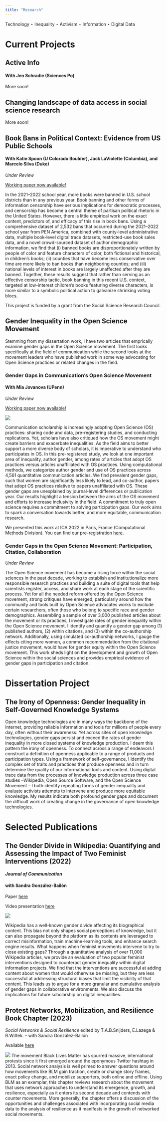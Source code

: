 ```yaml
---
title: "Research"
---
```


Technology &Star; Inequality &Star; Activism &Star; Information &Star; Digital Data 

# Current Projects 

## Active Info 
#### With Jen Schradie (Sciences Po)
More soon! 

## Changing landscape of data access in social science research
More soon! 

## Book Bans in Political Context: Evidence from US Public Schools 
#### With Katie Spoon (U Colorado Boulder), Jack LaViolette (Columbia), and Marcelo Silva (Duke)
*Under Review* 

[Working paper now available!](https://papers.ssrn.com/sol3/papers.cfm?abstract_id=4618699) 

In the 2021–2022 school year, more books were banned in U.S. school districts than in any previous year. Book banning and other forms of information censorship have serious implications for democratic processes, and censorship has become a central theme of partisan political rhetoric in the United States. However, there is little empirical work on the exact content, predictors of, and efficacy of this rise in book bans. Using a comprehensive dataset of 2,532 bans that occurred during the 2021–2022 school year from PEN America, combined with county-level administrative data, multiple book-level digital trace datasets, restricted-use book sales data, and a novel crowd-sourced dataset of author demographic information, we find that (i) banned books are disproportionately written by people of color and feature characters of color, both fictional and historical, in children’s books; (ii) counties that have become less conservative over time are more likely to ban books than neighboring counties; and (iii) national levels of interest in books are largely unaffected after they are banned. Together, these results suggest that rather than serving as an effective censorship tactic, book banning in this recent U.S. context, targeted at low-interest children’s books featuring diverse characters, is more similar to a symbolic political action to galvanize shrinking voting blocs.

This project is funded by a grant from the Social Science Research Council.

## Gender Inequality in the Open Science Movement 

Stemming from my dissertation work, I have two articles that emprically examine gender gaps in the Open Science movement. The first looks specifically at the field of communication while the second looks at the movement leaders who have published work in some way advocating for Open Science practices or related changes in the field. 

### Gender Gaps in Communication's Open Science Movement 
#### With Mia Jovanova (UPenn)
*Under Review* 

[Working paper now available!](https://papers.ssrn.com/sol3/papers.cfm?abstract_id=4283210)

![](https://github.com/islangrock/islangrock.github.io/blob/master/images/OS_figure.png?raw=true)

Communication scholarship is increasingly adopting Open Science (OS) practices: sharing code and data, pre-registering studies, and conducting replications. Yet, scholars have also critiqued how the OS movement might create barriers and exacerbate inequalities. As the field aims to better support a more diverse body of scholars, it is imperative to understand who participates in OS. In this pre-registered study, we look at one important area of inequality, author gender, among rates of articles that adopt OS practices versus articles unaffiliated with OS practices. Using computational methods, we categorize author gender and use of OS practices across 4,561 quantitative communication articles. We find prevalent gender gaps, such that women are significantly less likely to lead, and co-author, papers that adopt OS practices relative to papers unaffiliated with OS. These gender gaps are unexplained by journal-level differences or publication year. Our results highlight a tension between the aims of the OS movement and efforts to increase inclusivity in the field. A commitment to truly open science requires a commitment to solving participation gaps. Our work aims to spark a conversation towards better, and more equitable, communication research. 

We presented this work at ICA 2022 in Paris, France (Computational Methods Division). 
You can find our pre-registration [here](https://osf.io/f5cn4/registrations). 

### Gender Gaps in the Open Science Movement: Participation, Citation, Collaboration
*Under Review* 

The Open Science movement has become a rising force within the social sciences in the past decade, working to establish and institutionalize more responsible research practices and building a suite of digital tools that help scientists register, access, and share work at each stage of the scientific process. Yet for all the needed reform offered by the Open Science movement, strong critiques have emerged, particularly around how the community and tools built by Open Science advocates works to exclude certain researchers, often those who belong to specific race and gender demographics. Assembling a sample of over 3,000 published articles about the movement or its practices, I investigate rates of gender inequality within the Open Science movement. I identify and quantify a gender gap among (1) published authors, (2) within citations, and (3) within the co-authorship network. Additionally, using simulated co-authorship networks, I gauge the effects citing more women, a common recommendation from the citational justice movement, would have for gender equity within the Open Science movement. This work sheds light on the development and growth of Open Science within the social sciences and provides empirical evidence of gender gaps in participation and citation. 

# Dissertation Project
## The Irony of Openness: Gender Inequality in Self-Governed Knowledge Systems 

Open knowledge technologies are in many ways the backbone of the Internet, providing reliable information and tools for millions of people every day, often without their awareness. Yet across sites of open knowledge technologies, gender gaps persist and exceed the rates of gender inequality in more closed systems of knowledge production. I deem this pattern the irony of openness. To connect across a range of endeavors I construct a definition of openness applicable to a range of products and participation types. Using a framework of self-governance, I identify the complex set of traits and practices that produce openness and in turn determine the quality of our informational tools and content. Using digital trace data from the processes of knowledge production across three case studies –Wikipedia, Open Source Software, and the Open Science Movement – I both identify repeating forms of gender inequality and evaluate activists attempts to intervene and produce more equitable knowledge. My results indicate both profound gender gaps and document the difficult work of creating change in the governance of open knowledge technologies.

# Selected Publications 

## **The Gender Divide in Wikipedia: Quantifying and Assessing the Impact of Two Feminist Interventions** (2022)
#### *Journal of Communication*
#### with Sandra González-Bailón 

Paper [here](https://academic.oup.com/joc/article-abstract/72/3/297/6529454?redirectedFrom=fulltext&login=true)

Video presentation [here](https://www.youtube.com/embed/otN3H-hIImQ?start=2151)

![](https://github.com/islangrock/islangrock.github.io/blob/master/images/Wiki_1.jpeg?raw=true)

Wikipedia has a well-known gender divide affecting its biographical content. This bias not only shapes social perceptions of knowledge, but it can also propagate beyond the platform as its contents are leveraged to correct misinformation, train machine-learning tools, and enhance search engine results. What happens when feminist movements intervene to try to close existing gaps? Through a quantitative analysis of over 11,000 Wikipedia articles, we provide an evaluation of two popular feminist interventions designed to counteract gender inequality within digital information projects. We find that the interventions are successful at adding content about women that would otherwise be missing, but they are less successful at addressing structural biases that limit the visibility of that content. This leads us to argue for a more granular and cumulative analysis of gender gaps in collaborative environments. We also discuss the implications for future scholarship on digital inequalities.


## Protest Networks, Mobilization, and Resilience Book Chapter (2023)
 *Social Networks & Social Resilience* edited by T.A.B.Snijders, E.Lazega & R.Wittek. -- with Sandra González-Bailón 

Available [here](https://papers.ssrn.com/sol3/papers.cfm?abstract_id=4154594)

![](https://github.com/islangrock/islangrock.github.io/blob/master/images/book_chapter_fig.png?raw=true)
The movement Black Lives Matter has spurred massive, international protests since it first emerged around the eponymous Twitter hashtag in 2013. Social network analysis is well primed to answer questions around how movements like BLM gain traction, create or change story frames, enact policy change, and mobilize supporters, both online and offline. Using BLM as an exemplar, this chapter reviews research about the movement that uses network approaches to understand its emergence, growth, and resilience, especially as it enters its second decade and contends with counter movements. More generally, the chapter offers a discussion of the opportunities and challenges associated with incorporating social media data to the analysis of resilience as it manifests in the growth of networked social movements. 


